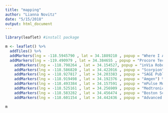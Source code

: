 ```yaml
---
title: "mapping"
author: "Lianna Novitz"
date: "5/15/2018"
output: html_document
---
```


```r
library(leaflet) #install package
```

```r
m <- leaflet() %>%
  addTiles() %>%
  addMarkers(lng = -118.5945790 , lat = 34.1889210 , popup = "Where I Am") %>%
  addMarkers(lng = -119.490979 , lat = 34.384655 , popup = "Procore Technologies") %>%
    addMarkers(lng = -118.798264 , lat = 34.154527, popup = "inVia Robotics") %>%
    addMarkers(lng = -118.586820 , lat = 34.422016 , popup = "Scorpion") %>%
    addMarkers(lng = -118.927817 , lat = 34.203383 , popup = "SAGE Publishing") %>%
    addMarkers(lng = -118.919498 , lat = 34.192376 , popup = "Amgen") %>%
    addMarkers(lng = -118.493384 , lat = 34.157591 , popup = "mPulse Mobile") %>%
    addMarkers(lng = -118.525161 , lat = 34.256909 , popup = "Medtronic") %>%
    addMarkers(lng = -118.583282 , lat = 34.456474 , popup = "Boston Scientific Corporation") %>%
    addMarkers(lng = -118.601154 , lat = 34.442436 , popup = "Advanced Bionics") 

m
```

